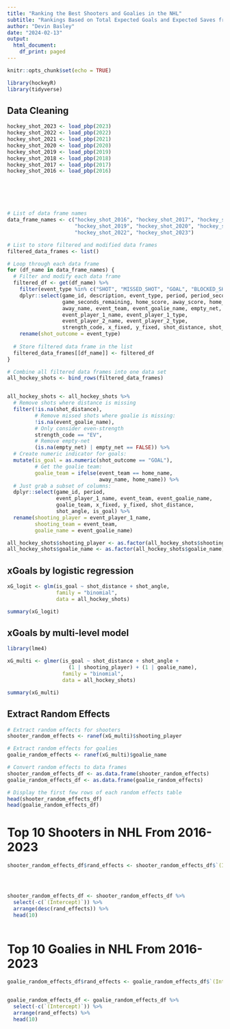 ```yaml
---
title: "Ranking the Best Shooters and Goalies in the NHL"
subtitle: "Rankings Based on Total Expected Goals and Expected Saves from 2016-2023"
author: "Devin Basley"
date: "2024-02-13"
output:
  html_document:
    df_print: paged
---
```


```r
knitr::opts_chunk$set(echo = TRUE)
```

```r
library(hockeyR)
library(tidyverse)

```


## Data Cleaning

```r


hockey_shot_2023 <- load_pbp(2023)
hockey_shot_2022 <- load_pbp(2022)
hockey_shot_2021 <- load_pbp(2021)
hockey_shot_2020 <- load_pbp(2020)
hockey_shot_2019 <- load_pbp(2019)
hockey_shot_2018 <- load_pbp(2018)
hockey_shot_2017 <- load_pbp(2017)
hockey_shot_2016 <- load_pbp(2016)






# List of data frame names
data_frame_names <- c("hockey_shot_2016", "hockey_shot_2017", "hockey_shot_2018", 
                      "hockey_shot_2019", "hockey_shot_2020", "hockey_shot_2021",
                      "hockey_shot_2022", "hockey_shot_2023")

```


```r
# List to store filtered and modified data frames
filtered_data_frames <- list()

# Loop through each data frame
for (df_name in data_frame_names) {
  # Filter and modify each data frame
  filtered_df <- get(df_name) %>%
    filter(event_type %in% c("SHOT", "MISSED_SHOT", "GOAL", "BLOCKED_SHOT")) %>%
    dplyr::select(game_id, description, event_type, period, period_seconds_remaining,
                  game_seconds_remaining, home_score, away_score, home_name, 
                  away_name, event_team, event_goalie_name, empty_net,
                  event_player_1_name, event_player_1_type,
                  event_player_2_name, event_player_2_type,
                  strength_code, x_fixed, y_fixed, shot_distance, shot_angle, season) %>%
    rename(shot_outcome = event_type)
  
  # Store filtered data frame in the list
  filtered_data_frames[[df_name]] <- filtered_df
}

# Combine all filtered data frames into one data set
all_hockey_shots <- bind_rows(filtered_data_frames)


all_hockey_shots <- all_hockey_shots %>%
  # Remove shots where distance is missing
  filter(!is.na(shot_distance), 
         # Remove missed shots where goalie is missing:
         !is.na(event_goalie_name),
         # Only consider even-strength
         strength_code == "EV",
         # Remove empty-net
         (is.na(empty_net) | empty_net == FALSE)) %>%
  # Create numeric indicator for goals:
  mutate(is_goal = as.numeric(shot_outcome == "GOAL"),
         # Get the goalie team:
         goalie_team = ifelse(event_team == home_name,
                              away_name, home_name)) %>%
  # Just grab a subset of columns:
  dplyr::select(game_id, period,
                event_player_1_name, event_team, event_goalie_name,
                goalie_team, x_fixed, y_fixed, shot_distance,
                shot_angle, is_goal) %>%
  rename(shooting_player = event_player_1_name,
         shooting_team = event_team, 
         goalie_name = event_goalie_name)

all_hockey_shots$shooting_player <- as.factor(all_hockey_shots$shooting_player)
all_hockey_shots$goalie_name <- as.factor(all_hockey_shots$goalie_name)

```


## xGoals by logistic regression

```r

xG_logit <- glm(is_goal ~ shot_distance + shot_angle,
                family = "binomial",
                data = all_hockey_shots)

summary(xG_logit)


```


## xGoals by multi-level model

```r

library(lme4)

xG_multi <- glmer(is_goal ~ shot_distance + shot_angle +
                    (1 | shooting_player) + (1 | goalie_name),
                  family = "binomial",
                  data = all_hockey_shots)

summary(xG_multi)


```

## Extract Random Effects

```r

# Extract random effects for shooters
shooter_random_effects <- ranef(xG_multi)$shooting_player

# Extract random effects for goalies
goalie_random_effects <- ranef(xG_multi)$goalie_name

# Convert random effects to data frames
shooter_random_effects_df <- as.data.frame(shooter_random_effects)
goalie_random_effects_df <- as.data.frame(goalie_random_effects)

# Display the first few rows of each random effects table
head(shooter_random_effects_df)
head(goalie_random_effects_df)


```

# Top 10 Shooters in NHL From 2016-2023

```r

shooter_random_effects_df$rand_effects <- shooter_random_effects_df$`(Intercept)`




shooter_random_effects_df <- shooter_random_effects_df %>%
  select(-c(`(Intercept)`)) %>%
  arrange(desc(rand_effects)) %>%
  head(10)
  


```


# Top 10 Goalies in NHL From 2016-2023

```r

goalie_random_effects_df$rand_effects <- goalie_random_effects_df$`(Intercept)`


goalie_random_effects_df <- goalie_random_effects_df %>%
  select(-c(`(Intercept)`)) %>%
  arrange(rand_effects) %>%
  head(10)


```
